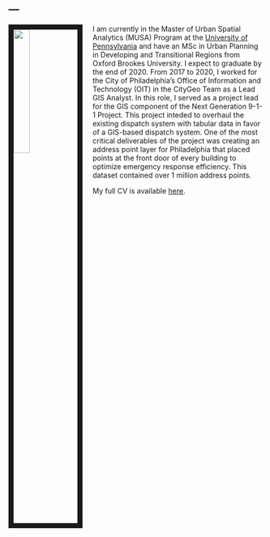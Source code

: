 ---
---

<link rel="stylesheet" href="styles.css" type="text/css">

<img src="C:/Users/ssmat/Documents/SM_headshot.jfif" style="width:25%; border:10px solid; margin-right: 20px" align="left">

I am currently in the Master of Urban Spatial Analytics (MUSA) Program at the [University of Pennsylvania](https://www.design.upenn.edu/musa/about) and have an MSc in Urban Planning in Developing and Transitional Regions from Oxford Brookes University. I expect to graduate by the end of 2020. From 2017 to 2020, I worked for the City of Philadelphia's Office of Information and Technology (OIT) in the CityGeo Team as a Lead GIS Analyst. In this role, I served as a project lead for the GIS component of the Next Generation 9-1-1 Project. This project inteded to overhaul the existing dispatch system with tabular data in favor of a GIS-based dispatch system. One of the most critical deliverables of the project was creating an address point layer for Philadelphia that placed points at the front door of every building to optimize emergency response efficiency. This dataset contained over 1 million address points. 


My full CV is available [here](C:/Users/ssmat/Documents/Sara_Mattio_Resume.pdf).

